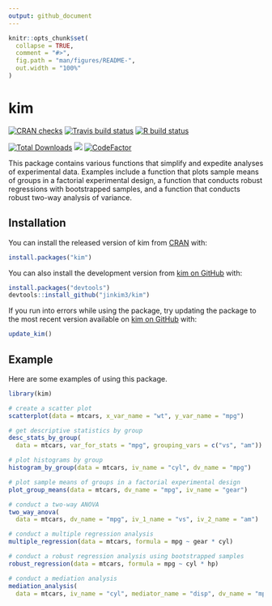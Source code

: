 ```yaml
---
output: github_document
---
```


<!-- README.md is generated from README.Rmd. Please edit that file -->

```r
knitr::opts_chunk$set(
  collapse = TRUE,
  comment = "#>",
  fig.path = "man/figures/README-",
  out.width = "100%"
)
```
# kim

<!-- badges: start -->
[![CRAN checks](https://cranchecks.info/badges/summary/kim)](https://cran.r-project.org/web/checks/check_results_kim.html)
[![Travis build status](https://travis-ci.com/jinkim3/kim.svg?branch=master)](https://travis-ci.com/jinkim3/kim)
[![R build status](https://github.com/jinkim3/kim/workflows/R-CMD-check/badge.svg)](https://github.com/jinkim3/kim/actions)

[![Total Downloads](http://cranlogs.r-pkg.org/badges/grand-total/kim?color=blue)](https://cran.r-project.org/package=kim)
[![](https://img.shields.io/github/last-commit/jinkim3/kim.svg)](https://github.com/jinkim3/kim/commits/master)
[![CodeFactor](https://www.codefactor.io/repository/github/jinkim3/kim/badge)](https://www.codefactor.io/repository/github/jinkim3/kim)
<!-- badges: end -->

This package contains various functions that simplify and expedite
analyses of experimental data. Examples include a function 
that plots sample means of groups in a factorial experimental design,
a function that conducts robust regressions with bootstrapped samples,
and a function that conducts robust two-way analysis of variance.

## Installation

You can install the released version of kim 
from [CRAN](https://cran.r-project.org/package=kim) with:

``` r
install.packages("kim")
```

You can also install the development version from
[kim on GitHub](https://github.com/jinkim3/kim) with:

``` r
install.packages("devtools")
devtools::install_github("jinkim3/kim")
```

If you run into errors while using the package, try updating 
the package to the most recent version available on 
[kim on GitHub](https://github.com/jinkim3/kim) with:

``` r
update_kim()
```

## Example

Here are some examples of using this package.

```r
library(kim)

# create a scatter plot
scatterplot(data = mtcars, x_var_name = "wt", y_var_name = "mpg")

# get descriptive statistics by group
desc_stats_by_group(
  data = mtcars, var_for_stats = "mpg", grouping_vars = c("vs", "am"))

# plot histograms by group
histogram_by_group(data = mtcars, iv_name = "cyl", dv_name = "mpg")

# plot sample means of groups in a factorial experimental design
plot_group_means(data = mtcars, dv_name = "mpg", iv_name = "gear")

# conduct a two-way ANOVA
two_way_anova(
  data = mtcars, dv_name = "mpg", iv_1_name = "vs", iv_2_name = "am")

# conduct a multiple regression analysis
multiple_regression(data = mtcars, formula = mpg ~ gear * cyl)

# conduct a robust regression analysis using bootstrapped samples
robust_regression(data = mtcars, formula = mpg ~ cyl * hp)

# conduct a mediation analysis
mediation_analysis(
  data = mtcars, iv_name = "cyl", mediator_name = "disp", dv_name = "mpg")
```
